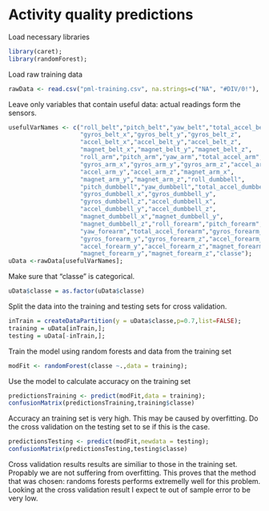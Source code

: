 Activity quality  predictions
=============================

Load necessary libraries
```r
library(caret);
library(randomForest);
```

Load raw training data
```r
rawData <- read.csv("pml-training.csv", na.strings=c("NA", "#DIV/0!"), stringsAsFactors = FALSE);
```

Leave only variables that contain useful data: actual readings form the
sensors.
```r
usefulVarNames <- c("roll_belt","pitch_belt","yaw_belt","total_accel_belt",
                    "gyros_belt_x","gyros_belt_y","gyros_belt_z",
                    "accel_belt_x","accel_belt_y","accel_belt_z",
                    "magnet_belt_x","magnet_belt_y","magnet_belt_z",
                    "roll_arm","pitch_arm","yaw_arm","total_accel_arm",
                    "gyros_arm_x","gyros_arm_y","gyros_arm_z","accel_arm_x",
                    "accel_arm_y","accel_arm_z","magnet_arm_x",
                    "magnet_arm_y","magnet_arm_z","roll_dumbbell",
                    "pitch_dumbbell","yaw_dumbbell","total_accel_dumbbell",
                    "gyros_dumbbell_x","gyros_dumbbell_y",
                    "gyros_dumbbell_z","accel_dumbbell_x",
                    "accel_dumbbell_y","accel_dumbbell_z",
                    "magnet_dumbbell_x","magnet_dumbbell_y",
                    "magnet_dumbbell_z","roll_forearm","pitch_forearm",
                    "yaw_forearm","total_accel_forearm","gyros_forearm_x",
                    "gyros_forearm_y","gyros_forearm_z","accel_forearm_x",
                    "accel_forearm_y","accel_forearm_z","magnet_forearm_x",
                    "magnet_forearm_y","magnet_forearm_z","classe");
uData <-rawData[usefulVarNames];
```

Make sure that "classe" is categorical.
```r
uData$classe = as.factor(uData$classe)
```

Split the data into the training and testing sets for cross validation.
```r
inTrain = createDataPartition(y = uData$classe,p=0.7,list=FALSE);
training = uData[inTrain,];
testing = uData[-inTrain,];
```

Train the model using random forests and data from the training set
```r
modFit <- randomForest(classe ~.,data = training);
```

Use the model to calculate accuracy on the training set
```r
predictionsTraining <- predict(modFit,data = training);
confusionMatrix(predictionsTraining,training$classe)
```

Accuracy an training set is very high. This may be caused by overfitting.
Do the cross validation on the testing set to se if this is the case.

```r
predictionsTesting <- predict(modFit,newdata = testing);
confusionMatrix(predictionsTesting,testing$classe)
```

Cross validation results results are similiar to those in the training set.
Propably we are not suffering from overfitting. This proves that the method
that was chosen: randoms forests performs extremelly well for this problem.
Looking at the cross validation result I expect te out of sample error to be very low.


